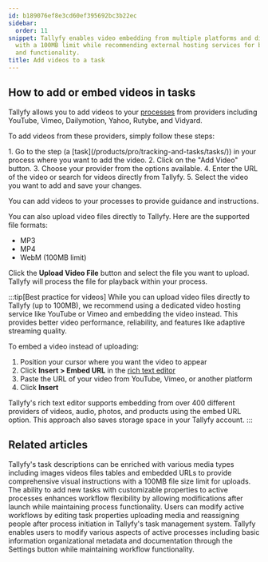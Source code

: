 ```yaml
---
id: b189076ef8e3cd60ef395692bc3b22ec
sidebar:
  order: 11
snippet: Tallyfy enables video embedding from multiple platforms and direct file uploads
  with a 100MB limit while recommending external hosting services for better performance
  and functionality.
title: Add videos to a task
---
```



## How to add or embed videos in tasks

Tallyfy allows you to add videos to your [processes](/products/pro/tracking-and-tasks/processes/) from providers including YouTube, Vimeo, Dailymotion, Yahoo, Rutybe, and Vidyard.

To add videos from these providers, simply follow these steps:

<Steps>
1. Go to the step (a [task](/products/pro/tracking-and-tasks/tasks/)) in your process where you want to add the video.
2. Click on the "Add Video" button.
3. Choose your provider from the options available.
4. Enter the URL of the video or search for videos directly from Tallyfy.
5. Select the video you want to add and save your changes.
</Steps>

You can add videos to your processes to provide guidance and instructions.

You can also upload video files directly to Tallyfy. Here are the supported file formats:

- MP3
- MP4
- WebM (100MB limit)

Click the **Upload Video File** button and select the file you want to upload. Tallyfy will process the file for playback within your process.

:::tip[Best practice for videos]
While you can upload video files directly to Tallyfy (up to 100MB), we recommend using a dedicated video hosting service like YouTube or Vimeo and embedding the video instead. This provides better video performance, reliability, and features like adaptive streaming quality.

To embed a video instead of uploading:
<Steps>
1. Position your cursor where you want the video to appear
2. Click **Insert > Embed URL** in the [rich text editor](/products/pro/tracking-and-tasks/tasks/edit-task/how-can-i-use-tallyfys-rich-text-editor-for-tasks/)
3. Paste the URL of your video from YouTube, Vimeo, or another platform
4. Click **Insert**
</Steps>

Tallyfy's rich text editor supports embedding from over 400 different providers of videos, audio, photos, and products using the embed URL option. This approach also saves storage space in your Tallyfy account.
:::


## Related articles
<CardGrid>
<LinkTitleCard header="<b>Templates > Insert media</b>" href="/products/pro/documenting/templates/insert-media/" > Tallyfy's task descriptions can be enriched with various media types including images videos files tables and embedded URLs to provide comprehensive visual instructions with a 100MB file size limit for uploads. </LinkTitleCard>
<LinkTitleCard header="<b>Edit Processes > Add tasks to active processes</b>" href="/products/pro/tracking-and-tasks/processes/edit-processes/how-can-i-add-tasks-to-active-processes-on-tallyfy/" > The ability to add new tasks with customizable properties to active processes enhances workflow flexibility by allowing modifications after launch while maintaining process functionality. </LinkTitleCard>
<LinkTitleCard header="<b>Tasks > Edit tasks</b>" href="/products/pro/tracking-and-tasks/tasks/edit-task/" > Users can modify active workflows by editing task properties uploading media and reassigning people after process initiation in Tallyfy's task management system. </LinkTitleCard>
<LinkTitleCard header="<b>Edit Processes > Edit tasks and process properties</b>" href="/products/pro/tracking-and-tasks/processes/edit-processes/how-can-i-edit-tasks-and-processes-in-tallyfy/" > Tallyfy enables users to modify various aspects of active processes including basic information organizational metadata and documentation through the Settings button while maintaining workflow functionality. </LinkTitleCard>
</CardGrid>